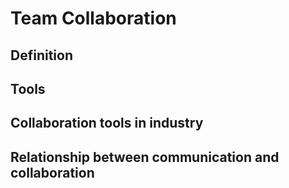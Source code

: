 # Team Collaboration

## Definition

## Tools

## Collaboration tools in industry

## Relationship between communication and collaboration
